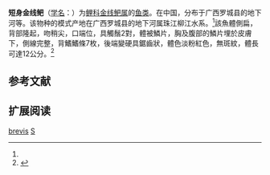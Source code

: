 {{Speciesbox
| name = 短身金线鲃
| status = 
| status_system = 
| image = 
| genus = Sinocyclocheilus
| species = brevis
| authority = Lan et Chen, 1992<ref name='id5972'>{{cite web| url =http://www.bioinfo.cn/db05/BjdwSpecies.php?action=view&id=5972| title =短身金线鲃| work =中国动物物种编目数据库| publisher =中国科学院微生物研究所| author =中国科学院动物研究所| accessdate =2009-04-11| deadurl =yes| archiveurl =https://web.archive.org/web/20160305092914/http://www.bioinfo.cn/db05/BjdwSpecies.php?action=view&id=5972| archivedate =2016-03-05}}</ref>
}}

'''短身金线鲃'''（[[学名|学名]]：{{lang|la|''Sinocyclocheilus brevis''}}）为[[鲤科|鲤科]][[金线鲃属|金线鲃属]]的[[鱼类|鱼类]]。在中国，分布于广西罗城县的地下河等。该物种的模式产地在广西罗城县的地下河属珠江柳江水系。<ref name='id5972'/>該魚體側扁，背部隆起，吻稍尖，口端位，具觸鬚2對，體被鱗片，胸及腹部的鱗片埋於皮膚下，側線完整，背鰭鰭條7枚，後端變硬具鋸齒狀，體色淡粉紅色，無斑紋，體長可達12公分。<ref>{{cite web|url=http://wpbp.sinica.edu.tw/Summary/SpeciesSummary.php?id=60116&lang=chinese| title =Sinocyclocheilus brevis }}</ref>

== 参考文献 ==
{{reflist}}

== 扩展阅读 ==
{{refbegin}}
{{wikispecies-inline|Sinocyclocheilus brevis|短身金线鲃}}
{{refend}}
{{Taxonbar|from=Q1039612}}

[[Category:金线鲃属|brevis]]
[[Category:1992年描述的鱼类|S]]


{{鯉形目小作品}}